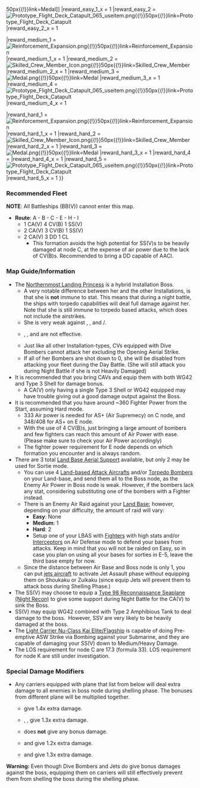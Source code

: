 {{Event/MapPageHeader
|form = ks0DBug5hCxlzmRp2
|spreadsheet = 1F1dp7824akFfapnp1CE5ac_MgVvxgo_ALvmcZ8pY8kw
|thread = 547888
}}
{{Event/MapInfo
|en = Interception! Protect of the Warrior Spirit
|jp = 迎撃! 士魂の護り
|romaji = Gēgeki! Shikon no Mamori
|tag = E3
|mechanics = Abyssal Combined Fleet@Abyssal Combined Fleet, Land Base Aerial Support@Land Base Aerial Support
<!--
|transport = true
-->
|hp_all = 
|hp_easy = 2900
|hp_medium = 3150
|hp_hard = 3300
<!--
|show_kills = true
|kills_all = 
|kills_easy = 5
|kills_medium = ?
|kills_hard = ?
-->
|reward_all = 
|reward_easy_1 = [[File:Medal.png{{!}}50px{{!}}link=Medal]]
|reward_easy_1_x = 1
|reward_easy_2 = [[File:Prototype Flight Deck Catapult 065 useitem.png{{!}}50px{{!}}link=Prototype Flight Deck Catapult]]
|reward_easy_2_x = 1

|reward_medium_1 = [[File:Reinforcement Expansion.png{{!}}50px{{!}}link=Reinforcement Expansion]] 
|reward_medium_1_x = 1
|reward_medium_2 = [[File:Skilled Crew Member Icon.png{{!}}50px{{!}}link=Skilled Crew Member]]
|reward_medium_2_x = 1
|reward_medium_3 = [[File:Medal.png{{!}}50px{{!}}link=Medal]]
|reward_medium_3_x = 1
|reward_medium_4 = [[File:Prototype Flight Deck Catapult 065 useitem.png{{!}}50px{{!}}link=Prototype Flight Deck Catapult]]
|reward_medium_4_x = 1

|reward_hard_1 = [[File:Reinforcement Expansion.png{{!}}50px{{!}}link=Reinforcement Expansion]] 
|reward_hard_1_x = 1
|reward_hard_2 = [[File:Skilled Crew Member Icon.png{{!}}50px{{!}}link=Skilled Crew Member]]
|reward_hard_2_x = 1
|reward_hard_3 = [[File:Medal.png{{!}}50px{{!}}link=Medal]]
|reward_hard_3_x = 1
|reward_hard_4 = {{EquipmentCardKai|Bomb-carrying Type 1 Fighter Hayabusa Model III Kai (55th Squadron)|size=50px}}
|reward_hard_4_x = 1
|reward_hard_5 = [[File:Prototype Flight Deck Catapult 065 useitem.png{{!}}50px{{!}}link=Prototype Flight Deck Catapult]]
|reward_hard_5_x = 1
}}
{{MapBranchingTable
|title = E-4 Branching Rules

|0 -> A = 
* If the fleet contains SS(V):
** Fleet will always go to A, anything else is irrelevant.
* If the fleet does not contain SS(V):
** Meet '''all''' of the following requirements:
*** No CV(L/B) allowed
*** Fast Fleet
*** Amount of CL ≧ 1
*** Amount of DD ≧ 3
|0 -> D = * Does not meet the requirements to go to A.

|A -> B = * Fixed Route

|C -> F/empty = * Fail the LoS check
|C -> E = * Pass the LoS check

|D -> A = * ???
|D -> G = * ???

|J/empty -> L, N = * Active Branching

|L -> K = * ???
|L -> O = * ???

|N -> O = * ???
|N -> Q = * ???

|O -> P = * Fixed route?

|K -> I = * Pass the LoS check
|K -> M/empty = * Fail the LoS check
}}

===Recommended Fleet===
'''NOTE''': All Battleships (BB(V)) cannot enter this map.
*'''Route''': A - B - C - E - H - I
**1 CA(V) 4 CV(B) 1 SS(V)
**2 CA(V) 3 CV(B) 1 SS(V) 
**2 CA(V) 3 DD 1 CL
***This formation avoids the high potential for SS(V)s to be heavily damaged at node C, at the expense of air power due to the lack of CV(B)s. Recommended to bring a DD capable of AACI.

===Map Guide/Information===
*The [[Northernmost Landing Princess]] is a hybrid Installation Boss.
**A very notable difference between her and the other Installations, is that she is '''not''' immune to {{Torpedo}} stat. This means that during a night battle, the ships with torpedo capabilities will deal full damage against her. Note that she is still immune to torpedo based attacks, which does not include the airstrikes.
**She is very weak against {{EquipmentLink|Type 3 Shell}}, {{EquipmentLink|WG42 (Wurfgerät 42)}}, and {{EquipmentLink|Toku Daihatsu Landing Craft}}/{{EquipmentLink|Toku Daihatsu Landing Craft + 11th Tank Regiment}}.
**{{EquipmentLink|Daihatsu Landing Craft}}, {{EquipmentLink|Daihatsu Landing Craft (Type 89 Medium Tank & Landing Force)}}, and {{EquipmentLink|Special Type 2 Amphibious Tank}} are not effective.
**Just like all other Installation-types, CVs equipped with Dive Bombers cannot attack her excluding the Opening Aerial Strike.
**If all of her Bombers are shot down to 0, she will be disabled from attacking your fleet during the Day Battle. (She will still attack you during Night Battle if she is not Heavily Damaged)
*It is recommended that you bring CAVs and equip them with both WG42 and Type 3 Shell for damage bonus.
**A CA(V) only having a single Type 3 Shell or WG42 equipped may have trouble giving out a good damage output against the Boss.
*It is recommended that you have around ~360 Fighter Power from the Start, assuming Hard mode.
**333 Air power is needed for AS+ (Air Supremecy) on C node, and 348/408 for AS+ on E node.
**With the use of 4 CV(B)s, just bringing a large amount of bombers and few fighters can reach this amount of Air Power with ease. (Please make sure to check your Air Power accordingly)
** The fighter power requirement for E node depends on which formation you encounter and is always random.
*There are 3 total [[Land Base Aerial Support]] available, but only 2 may be used for Sortie mode.
**You can use 4 [[List of Land-based Attack Aircraft by stats|Land-based Attack Aircrafts]] and/or [[List of Torpedo Bombers by stats|Torpedo Bombers]] on your Land-base, and send them all to the Boss node, as the Enemy Air Power in Boss node is weak. However, if the bombers lack any {{AA}} stat, considering substituting one of the bombers with a Fighter instead.
**There is an Enemy Air Raid against your [[Land Base Aerial Support|Land Base]]; however, depending on your difficulty, the amount of raid will vary:
***'''Easy''': None
***'''Medium''': 1
***'''Hard''': 2
*** Setup one of your LBAS with [[List of Fighters by stats|Fighters]] with high stats and/or [[List of Interceptor Fighters by stats|Interceptors]] on Air Defense mode to defend your bases from attacks. Keep in mind that you will not be raided on Easy, so in case you plan on using all your bases for sorties in E-5, leave the third base empty for now.
**Since the distance between Air Base and Boss node is only 1, you can put [[List of Jet-powered Fighter-Bombers by stats|jets aircraft]] to activate Jet Assault phase without equipping them on Shoukaku or Zuikaku (since equip Jets will prevent them to attack boss during Shelling Phase.)
*The SS(V) may choose to equip a [[Type 98 Reconnaissance Seaplane (Night Recon)]] to give some support during Night Battle for the CA(V) to sink the Boss.
*SS(V) may equip WG42 combined with Type 2 Amphibious Tank to deal damage to the boss.  However, SSV are very likely to be heavily damaged at the boss.
*The [[Light Carrier Nu-Class|Light Carrier Nu-Class Kai Elite/Flagship]] is capable of doing Pre-emptive ASW Strike via Bombing against your Submarine, and they are capable of damaging your SS(V) down to Medium/Heavy Damage.
*The LOS requirement for node C are 17.3 (formula 33). LOS requirement for node K are still under investigation.

===Special Damage Modifiers===
*Any carriers equipped with plane that list from below will deal extra damage to all enemies in boss node during shelling phase. The bonuses from different plane will be multiplied together.
** {{EquipmentLink|Type 97 Torpedo Bomber}} give 1.4x extra damage.
** {{EquipmentLink|Type 97 Torpedo Bomber (931 Air Group)}}, {{EquipmentLink|Type 97 Torpedo Bomber (Tomonaga Squadron)}}, {{EquipmentLink|Type 97 Torpedo Bomber (Murata Squadron)}} give 1.3x extra damage.
** {{EquipmentLink|Type 97 Torpedo Bomber (Skilled)}} does '''not''' give any bonus damage.
** {{EquipmentLink|Type 99 Dive Bomber (Egusa Squadron)}} and {{EquipmentLink|Suisei (Egusa Squadron)}} give 1.2x extra damage.
** {{EquipmentLink|Jet Keiun Kai}} and {{EquipmentLink|Kikka Kai}} give 1.3x extra damage.

'''Warning:''' Even though Dive Bombers and Jets do give bonus damages against the boss, equipping them on carriers will still effectively prevent them from shelling the boss during the shelling phase.

{{Event/MapPageFooter}}